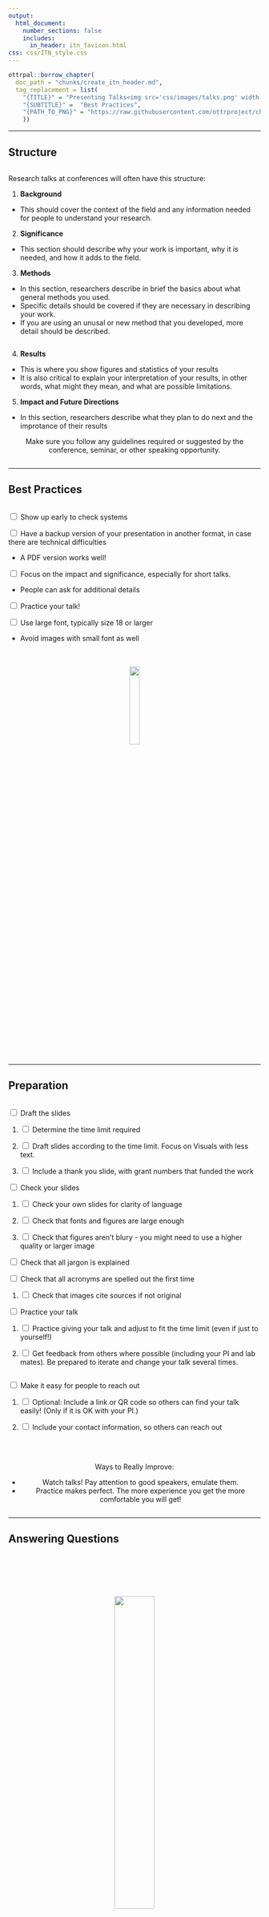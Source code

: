 ```yaml
---
output:
  html_document:
    number_sections: false
    includes:
      in_header: itn_favicon.html
css: css/ITN_style.css
---
```



```r
ottrpal::borrow_chapter(
  doc_path = "chunks/create_itn_header.md",
  tag_replacement = list(
    "{TITLE}" = "Presenting Talks<img src='css/images/talks.png' width = 20% >", 
    "{SUBTITLE}" =  "Best Practices",
    "{PATH_TO_PNG}" = "https://raw.githubusercontent.com/ottrproject/cheatsheets/refs/heads/main/pngs/talks.png"
    ))
```

<hr>

## Structure {-}

<div class="row">
<div class="column">

Research talks at conferences will often have this structure:

1. **Background** 
  - This should cover the context of the field and any information needed for people to understand your research.
2. **Significance**
  - This section should describe why your work is important, why it is needed, and how it adds to the field.
3.  **Methods**
  - In this section, researchers describe in brief the basics about what general methods you used. 
  - Specific details should be covered if they are necessary in describing your work.
  - If you are using an unusal or new method that you developed, more detail should be described.
  


</div>


<div class="column">

4. **Results**
  - This is where you show figures and statistics of your results
  - It is also critical to explain your interpretation of your results, in other words, what might they mean, and what are possible limitations. 

5. **Impact and Future Directions**
  - In this section, researchers describe what they plan to do next and the improtance of their results
  
<center>
:::warning

Make sure you follow any guidelines required or suggested by the conference, seminar, or other speaking opportunity.  

:::
</center>
</div>

</div>


<hr>

## Best Practices {-}

<div class="row">
<div class="column">

<input type="checkbox">  Show up early to check systems

<input type="checkbox">  Have a backup version of your presentation in another format, in case there are technical difficulties 

- A PDF version works well!

<input type="checkbox"> Focus on the impact and significance, especially for short talks. 

- People can ask for additional details


<input type="checkbox">  Practice your talk!

<input type="checkbox"> Use large font, typically size 18 or larger

- Avoid images with small font as well

</div>

<div class="row">
<br>
<br>
<center>
<img src="css/images/screen.png" width = 20%>
</center>
</div>
<hr>


## Preparation {-}
<div class="row">
<div class="column">

<input type="checkbox">  Draft the slides

1. <input type="checkbox"> Determine the time limit required 

1. <input type="checkbox">  Draft slides according to the time limit. Focus on Visuals with less text.

1. <input type="checkbox">  Include a thank you slide, with grant numbers that funded the work

<input type="checkbox">  Check your slides

1. <input type="checkbox">  Check your own slides for clarity of language

1. <input type="checkbox">  Check that fonts and figures are large enough

1. <input type="checkbox">  Check that figures aren't blury - you might need to use a higher quality or larger image

<input type="checkbox">  Check that all jargon is explained

<input type="checkbox">  Check that all acronyms are spelled out the first time

1. <input type="checkbox"> Check that images cite sources if not original

<input type="checkbox">  Practice your talk

1. <input type="checkbox"> Practice giving your talk and adjust to fit the time limit (even if just to yourself!)

1. <input type="checkbox">  Get feedback from others where possible (including your PI and lab mates). Be prepared to iterate and change your talk several times.

</div>

<div class="column">



<input type="checkbox"> Make it easy for people to reach out



1. <input type="checkbox">  Optional: Include a link or QR code so others can find your talk easily! (Only if it is OK with your PI.)

1. <input type="checkbox">  Include your contact information, so others can reach out


<br>
<br>
<center>
::: notice
 Ways to Really Improve:
 
 - Watch talks! Pay attention to good speakers, emulate them.
 - Practice makes perfect. The more experience you get the more comfortable you will get!

:::

</center>
</div>
</div>


<hr>


## Answering Questions {-}

<div class="row">
<div class="column">
<br>
<br>
<br>
<br>
<br>
<center>
<img src="css/images/question.png" width = 40%>
</center>
<br>
<br>
</div>
<div class="column">

1) **It is ok to say you don't know** 

You can speculate, but be clear that you are speculating.

2) **Prepare for questions**

You can come up with a list of questions you think people might ask and prepare answers for those questions.

With more experience it will be clear what kinds of questions are typically asked. 


3) **People may ask too many questions**

You can tell people that you would like to discuss more with them later.

4) **People may not have questions**

Just because people don't ask you questions, doesn't mean they weren't engaged. Stick around after the talk to see if anyone approaches you. Even if they don't, talks at the end of sessions or before lunch, sometimes don't get the same level of attention. 

</div>
</div>


```r
ottrpal::borrow_chapter(
  doc_path = "chunks/create_itn_footer.md",
  tag_replacement = list(
    "{AUTHORS}" = "Content for this cheatsheet came Carrie Wright. It was summarized and formatted by Carrie Wright. Icons from https://www.iconpacks.net."
    ))
```
